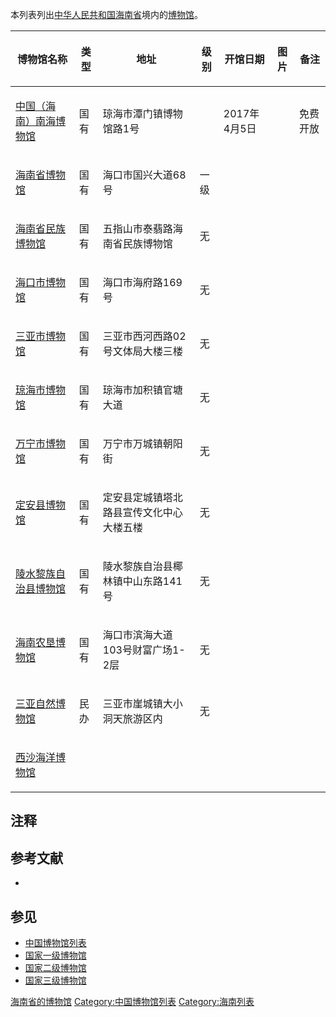 本列表列出[[中华人民共和国|中华人民共和国]][[海南省|海南省]]境内的[[博物馆|博物馆]]。

{| class="wikitable sortable" style="margin: 0 0.5em; background: transparent; font-size: 90%;"
|+ 
! 博物馆名称 !! 类型 !! 地址 !! 级别 !! 开馆日期 !! 图片 !! 备注
|-
| [[中国南海博物馆|中国（海南）南海博物馆]]||国有||琼海市潭门镇博物馆路1号||||2017年4月5日||||免费开放
|-
| [[海南省博物馆|海南省博物馆]] || 国有 || 海口市国兴大道68号 || 一级 ||  || ||
|-
| [[海南省民族博物馆|海南省民族博物馆]] || 国有 || 五指山市泰翡路海南省民族博物馆 || 无 ||  || ||
|-
| [[海口市博物馆|海口市博物馆]] || 国有 || 海口市海府路169号 || 无 ||  || ||
|-
| [[三亚市博物馆|三亚市博物馆]] || 国有 || 三亚市西河西路02号文体局大楼三楼 || 无 ||  || ||
|-
| [[琼海市博物馆|琼海市博物馆]] || 国有 || 琼海市加积镇官塘大道 || 无 ||  || ||
|-
| [[万宁市博物馆|万宁市博物馆]] || 国有 || 万宁市万城镇朝阳街 || 无 ||  || ||
|-
| [[定安县博物馆|定安县博物馆]] || 国有 || 定安县定城镇塔北路县宣传文化中心大楼五楼 || 无 ||  || ||
|-
| [[陵水黎族自治县博物馆|陵水黎族自治县博物馆]] || 国有 || 陵水黎族自治县椰林镇中山东路141号 || 无 ||  || ||
|-
| [[海南农垦博物馆|海南农垦博物馆]] || 国有 || 海口市滨海大道103号财富广场1-2层 || 无 ||  || ||
|-
| [[三亚自然博物馆|三亚自然博物馆]] || 民办 || 三亚市崖城镇大小洞天旅游区内 || 无 ||  || ||
|-
| [[西沙海洋博物馆|西沙海洋博物馆]] ||  ||  ||  ||  || ||
|}

==注释==
{{ReflistH}}
{{NoteFoot}}
{{ReflistF}}

==参考文献==
{{commonscat|Museums in Hainan|海南省境内的博物馆}}
{{Reflist}}
*{{cite news|author=国家文物局|title=关于印发2012年度全国博物馆名录的通知|url=http://www.ncha.gov.cn/art/2013/8/7/art_1695_137151.html|accessdate=2013-08-07|newspaper=文物博函〔2013〕1257号|date=2013-08-07|deadurl=yes|archiveurl=https://archive.is/20130909071747/http://www.sach.gov.cn/art/2013/8/7/art_1695_137151.html|archivedate=2013-09-09}}


== 参见 ==
* [[中国博物馆列表|中国博物馆列表]]
* [[国家一级博物馆|国家一级博物馆]]
* [[国家二级博物馆|国家二级博物馆]]
* [[国家三级博物馆|国家三级博物馆]]

{{中国博物馆分省列表}} 

{{DEFAULTSORT:Hainan}}
[[Category:海南省的博物馆|]]
[[Category:中国博物馆列表|Category:中国博物馆列表]]
[[Category:海南列表|Category:海南列表]]